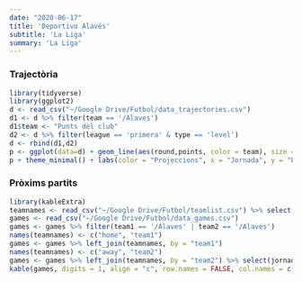 ```yaml
---
date: "2020-06-17"
title: 'Deportivo Alavés'
subtitle: 'La Liga'
summary: 'La Liga'
---
```

### Trajectòria
```r
library(tidyverse)
library(ggplot2)
d <- read_csv("~/Google Drive/Futbol/data_trajectories.csv")
d1 <- d %>% filter(team == '/Alaves')
d1$team <- "Punts del club"
d2 <- d %>% filter(league == 'primera' & type == 'level')
d <- rbind(d1,d2)
p <- ggplot(data=d) + geom_line(aes(round,points, color = team), size = 1.5)
p + theme_minimal() + labs(color = "Projeccions", x = "Jornada", y = "Punts Projectats")
```
 
### Pròxims partits
```r
library(kableExtra)
teamnames <- read_csv("~/Google Drive/Futbol/teamlist.csv") %>% select(-fullname)
games <- read_csv("~/Google Drive/Futbol/data_games.csv")
games <- games %>% filter(team1 == '/Alaves' | team2 == '/Alaves')
names(teamnames) <- c("home", "team1")
games <- games %>% left_join(teamnames, by = "team1")
names(teamnames) <- c("away", "team2")
games <- games %>% left_join(teamnames, by = "team2") %>% select(jornada, home, p1, pd, p2, away)
kable(games, digits = 1, align = "c", row.names = FALSE, col.names = c("Jornada", "Equip", "Guanyar", "Empatar", "Guanyar", "Equip")) %>% add_header_above(c("2019-20" = 1, "Local" = 2, "(%)" = 1, "Visitant" = 2)) %>% column_spec(2, bold = T) %>% column_spec(6, bold = T)
```
